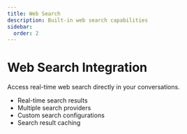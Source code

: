 ```yaml
---
title: Web Search
description: Built-in web search capabilities
sidebar:
  order: 2
---
```


# Web Search Integration

Access real-time web search directly in your conversations.

- Real-time search results
- Multiple search providers
- Custom search configurations
- Search result caching
